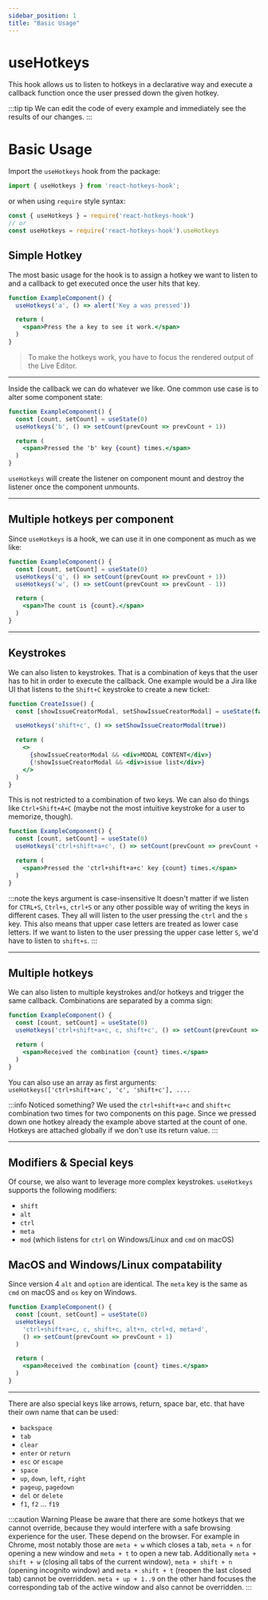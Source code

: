 ```yaml
---
sidebar_position: 1
title: "Basic Usage"
---
```


# useHotkeys

This hook allows us to listen to hotkeys in a declarative way and execute a callback function once the user pressed down
the given hotkey.

:::tip tip
We can edit the code of every example and immediately see the results of our changes.
:::

# Basic Usage

Import the `useHotkeys` hook from the package:

```js
import { useHotkeys } from 'react-hotkeys-hook';
```

or when using `require` style syntax:

```js
const { useHotkeys } = require('react-hotkeys-hook')
// or
const useHotkeys = require('react-hotkeys-hook').useHotkeys
```

## Simple Hotkey

The most basic usage for the hook is to assign a hotkey we want to listen to and a callback to get executed once the user
hits that key.

```jsx live
function ExampleComponent() {
  useHotkeys('a', () => alert('Key a was pressed'))

  return (
    <span>Press the a key to see it work.</span>
  )
}
```

> To make the hotkeys work, you have to focus the rendered output of the Live Editor.

***

Inside the callback we can do whatever we like. One common use case is to alter some component state:

```jsx live
function ExampleComponent() {
  const [count, setCount] = useState(0)
  useHotkeys('b', () => setCount(prevCount => prevCount + 1))

  return (
    <span>Pressed the 'b' key {count} times.</span>
  )
}
```

`useHotkeys` will create the listener on component mount and destroy the listener once the component unmounts.

***

## Multiple hotkeys per component

Since `useHotkeys` is a hook, we can use it in one component as much as we like:

```jsx live
function ExampleComponent() {
  const [count, setCount] = useState(0)
  useHotkeys('q', () => setCount(prevCount => prevCount + 1))
  useHotkeys('w', () => setCount(prevCount => prevCount - 1))

  return (
    <span>The count is {count}.</span>
  )
}
```

***

## Keystrokes

We can also listen to keystrokes. That is a combination of keys that the user has to hit in order to execute the callback.
One example would be a Jira like UI that listens to the `Shift+C` keystroke to create a new ticket:

```jsx live
function CreateIssue() {
  const [showIssueCreatorModal, setShowIssueCreatorModal] = useState(false)

  useHotkeys('shift+c', () => setShowIssueCreatorModal(true))

  return (
    <>
      {showIssueCreatorModal && <div>MODAL CONTENT</div>}
      {!showIssueCreatorModal && <div>issue list</div>}
    </>
  )
}
```

This is not restricted to a combination of two keys. We can also do things like `Ctrl+Shift+A+C` (maybe not the most
intuitive keystroke for a user to memorize, though).

```jsx live
function ExampleComponent() {
  const [count, setCount] = useState(0)
  useHotkeys('ctrl+shift+a+c', () => setCount(prevCount => prevCount + 1))

  return (
    <span>Pressed the 'ctrl+shift+a+c' key {count} times.</span>
  )
}
```

:::note the keys argument is case-insensitive
It doesn't matter if we listen for `CTRL+S`, `Ctrl+s`, `ctrl+S` or any other possible way of writing the keys in different
cases. They all will listen to the user pressing the `ctrl` and the `s` key. This also means that upper case letters
are treated as lower case letters. If we want to listen to the user pressing the upper case letter `S`, we'd have to listen
to `shift+s`.
:::

***

## Multiple hotkeys

We can also listen to multiple keystrokes and/or hotkeys and trigger the same callback. Combinations are separated by
a comma sign:

```jsx live
function ExampleComponent() {
  const [count, setCount] = useState(0)
  useHotkeys('ctrl+shift+a+c, c, shift+c', () => setCount(prevCount => prevCount + 1))

  return (
    <span>Received the combination {count} times.</span>
  )
}
```

You can also use an array as first arguments: `useHotkeys(['ctrl+shift+a+c', 'c', 'shift+c'], ....`

:::info Noticed something?
We used the `ctrl+shift+a+c` and `shift+c` combination two times for two components on this page.
Since we pressed down one hotkey already the example above started at the count of one. Hotkeys are attached
globally if we don't use its return value.
:::

***

## Modifiers & Special keys

Of course, we also want to leverage more complex keystrokes. `useHotkeys` supports the following modifiers:

* `shift`
* `alt`
* `ctrl`
* `meta`
* `mod` (which listens for `ctrl` on Windows/Linux and `cmd` on macOS)

## MacOS and Windows/Linux compatability
Since version 4 `alt` and `option` are identical. The `meta` key is the same as `cmd` on macOS and `os` key on Windows.

```jsx
function ExampleComponent() {
  const [count, setCount] = useState(0)
  useHotkeys(
    'ctrl+shift+a+c, c, shift+c, alt+n, ctrl+d, meta+d',
    () => setCount(prevCount => prevCount + 1)
  )

  return (
    <span>Received the combination {count} times.</span>
  )
}
```

***

There are also special keys like arrows, return, space bar, etc. that have their own name that can be used:

* `backspace`
* `tab`
* `clear`
* `enter` or `return`
* `esc` or `escape`
* `space`
* `up`, `down`, `left`, `right`
* `pageup`, `pagedown`
* `del` or `delete`
* `f1`, `f2` ... `f19`

:::caution Warning
Please be aware that there are some hotkeys that we cannot override, because they would interfere with a safe browsing
experience for the user. These depend on the browser.
For example in Chrome, most notably those are `meta + w` which closes a tab, `meta + n` for opening a new window and `meta + t` to open a new tab.
Additionally `meta + shift + w` (closing all tabs of the current window), `meta + shift + n` (opening incognito window) and
`meta + shift + t` (reopen the last closed tab) cannot be overridden.
`meta + up + 1..9` on the other hand focuses the corresponding tab of the active window and also cannot be overridden.
:::
